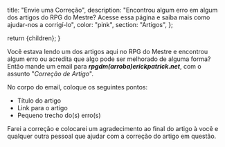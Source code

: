 
  title: "Envie uma Correção",
  description:
    "Encontrou algum erro em algum dos artigos do RPG do Mestre? Acesse essa página e saiba mais como ajudar-nos a corrigí-lo",
  color: "pink",
  section: "Artigos",
};

  return <InternalLayout meta={meta}>{children}</InternalLayout>;
}

Você estava lendo um dos artigos aqui no RPG do Mestre e encontrou algum erro ou acredita que algo pode ser melhorado de alguma forma? Então mande um email para **_rpgdm(arroba)erickpatrick.net_**, com o assunto "_Correção de Artigo_".

No corpo do email, coloque os seguintes pontos:

- Título do artigo
- Link para o artigo
- Pequeno trecho do(s) erro(s)

Farei a correção e colocarei um agradecimento ao final do artigo à você e qualquer outra pessoal que ajudar com a correção do artigo em questão.
